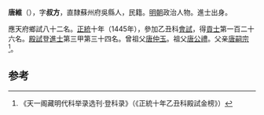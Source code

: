 '''唐維'''（{{bd|1410年||？}}），字'''叔方'''，直隸蘇州府吳縣人，民籍。[[明朝|明朝]]政治人物。進士出身。

應天府鄉試八十二名。[[正统_(年号)|正統]]十年（1445年），參加乙丑科[[會試|會試]]，得[[貢士|貢士]]第一百二十六名。[[殿試|殿試]]登[[進士|進士]]第三甲第三十四名。曾祖父[[唐仲玉|唐仲玉]]。祖父[[唐公禮|唐公禮]]。父亲[[唐嗣宗|唐嗣宗]]<ref>《天一阁藏明代科举录选刊·登科录》（《正統十年乙丑科殿試金榜》）</ref>。

==参考==
{{reflist}}
{{明朝人物小作品}}
{{正統十年乙丑科殿試金榜}}